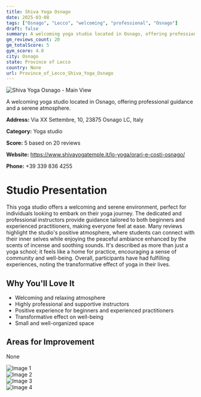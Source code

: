 ```yaml
---
title: Shiva Yoga Osnago
date: 2025-03-08
tags: ["Osnago", "Lecco", "welcoming", "professional", "Osnago"]  
draft: false
summary: A welcoming yoga studio located in Osnago, offering professional guidance and a serene atmosphere.
gm_reviews_count: 20
gm_totalScore: 5
gym_score: 4.0
city: Osnago
state: Province of Lecco
country: None
url: Province_of_Lecco_Shiva_Yoga_Osnago
---
```


<div className="aspect-[16/9] relative my-8">
  <img 
    src="https://lh5.googleusercontent.com/p/AF1QipOhKaFpFGgwLjRFiTXmZZQfE74Q8qpe1i-9vztv=w1920-h1080-k-no"
    alt="Shiva Yoga Osnago - Main View"
    className="object-cover absolute inset-0 w-full h-full rounded-lg"
  />
</div>

A welcoming yoga studio located in Osnago, offering professional guidance and a serene atmosphere.

**Address:** Via XX Settembre, 10, 23875 Osnago LC, Italy

**Category:** Yoga studio

**Score:** 5 based on 20 reviews

**Website:** https://www.shivayogatemple.it/lo-yoga/orari-e-costi-osnago/

**Phone:** +39 339 836 4255

# Studio Presentation

This yoga studio offers a welcoming and serene environment, perfect for individuals looking to embark on their yoga journey. The dedicated and professional instructors provide guidance tailored to both beginners and experienced practitioners, making everyone feel at ease. Many reviews highlight the studio's positive atmosphere, where students can connect with their inner selves while enjoying the peaceful ambiance enhanced by the scents of incense and soothing sounds. It's described as more than just a yoga school; it feels like a home for practice, encouraging a sense of community and well-being. Overall, participants have had fulfilling experiences, noting the transformative effect of yoga in their lives.



## Why You'll Love It

- Welcoming and relaxing atmosphere
- Highly professional and supportive instructors
- Positive experience for beginners and experienced practitioners
- Transformative effect on well-being
- Small and well-organized space

## Areas for Improvement

None

<div className="grid grid-cols-1 xl:grid-cols-2 gap-4 my-8">
<div className="aspect-[4/3] relative"><img src="https://lh5.googleusercontent.com/p/AF1QipO-EWL71xKd6nYqf2zCjAy9JUDo4SNmD8O-izN-=w1920-h1080-k-no" alt="Image 1" className="object-cover absolute inset-0 w-full h-full rounded-lg" /></div>
<div className="aspect-[4/3] relative"><img src="https://lh5.googleusercontent.com/p/AF1QipOJH7IEa19EDiKn7X4WNZWdvM-cEy_ZXUgbaRsX=w1920-h1080-k-no" alt="Image 2" className="object-cover absolute inset-0 w-full h-full rounded-lg" /></div>
<div className="aspect-[4/3] relative"><img src="https://lh5.googleusercontent.com/p/AF1QipOU8XPHhzTt3NGJPXDxmkFPdmsMCgM4XDsq-FGx=w1920-h1080-k-no" alt="Image 3" className="object-cover absolute inset-0 w-full h-full rounded-lg" /></div>
<div className="aspect-[4/3] relative"><img src="https://lh5.googleusercontent.com/p/AF1QipPIl8A8VkgKLELIx_yPJsW7jm80fY99-uMwayu1=w1920-h1080-k-no" alt="Image 4" className="object-cover absolute inset-0 w-full h-full rounded-lg" /></div>
</div>